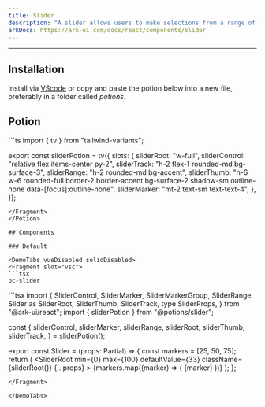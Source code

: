 ```yaml
---
title: Slider
description: "A slider allows users to make selections from a range of values. Think of it as a custom `<input type='range'/>` with the ability to achieve custom styling and accessibility."
arkDocs: https://ark-ui.com/docs/react/components/slider
---
```


---


<div class="p-4 w-full flex justify-center items-center bg-surface-2 rounded-md">
    <div className="flex items-center w-72 h-24">
      <Slider client:load/>
    </div>
</div>

## Installation

Install via [VScode](/docs/getting-started/vsc) or copy and paste the potion below into a new file, preferably in a folder called *potions*.

## Potion 

<Potion>
<Fragment slot="contentSlot">
```ts
import { tv } from "tailwind-variants";

export const sliderPotion = tv({
  slots: {
    sliderRoot: "w-full",
    sliderControl: "relative flex items-center py-2",
    sliderTrack: "h-2 flex-1 rounded-md bg-surface-3",
    sliderRange: "h-2 rounded-md bg-accent",
    sliderThumb:
      "h-6 w-6 rounded-full border-2 border-accent bg-surface-2 shadow-sm outline-none data-[focus]:outline-none",
    sliderMarker: "mt-2 text-sm text-text-4",
  },
});

```
</Fragment>
</Potion>

## Components 

### Default

<DemoTabs vueDisabled solidDisabled>
<Fragment slot="vsc">
```tsx
pc-slider 
```
</Fragment>
<Fragment slot="react">
```tsx
import {
  SliderControl,
  SliderMarker,
  SliderMarkerGroup,
  SliderRange,
  Slider as SliderRoot,
  SliderThumb,
  SliderTrack,
  type SliderProps,
} from "@ark-ui/react";
import { sliderPotion } from "@potions/slider";

const {
  sliderControl,
  sliderMarker,
  sliderRange,
  sliderRoot,
  sliderThumb,
  sliderTrack,
} = sliderPotion();

export const Slider = (props: Partial<SliderProps>) => {
  const markers = [25, 50, 75];
  return (
    <SliderRoot
      min={0}
      max={100}
      defaultValue={33}
      className={sliderRoot()}
      {...props}
    >
      <SliderControl className={sliderControl()}>
        <SliderTrack className={sliderTrack()}>
          <SliderRange className={sliderRange()} />
        </SliderTrack>
        <SliderThumb className={sliderThumb()} />
      </SliderControl>
      <SliderMarkerGroup>
        {markers.map((marker) => (
          <SliderMarker key={marker} className={sliderMarker()} value={marker}>
            {marker}
          </SliderMarker>
        ))}
      </SliderMarkerGroup>
    </SliderRoot>
  );
};

```
</Fragment>

</DemoTabs>


